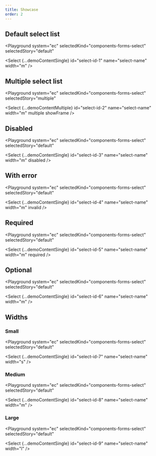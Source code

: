 ```yaml
---
title: Showcase
order: 2
---
```




## Default select list

<Playground
  system="ec"
  selectedKind="components-forms-select"
  selectedStory="default"
>
  <Select
    {...demoContentSingle}
    id="select-id-1"
    name="select-name"
    width="m"
  />
</Playground>

## Multiple select list

<Playground
  system="ec"
  selectedKind="components-forms-select"
  selectedStory="multiple"
>
  <Select
    {...demoContentMultiple}
    id="select-id-2"
    name="select-name"
    width="m"
    multiple
    showFrame
  />
</Playground>

## Disabled

<Playground
  system="ec"
  selectedKind="components-forms-select"
  selectedStory="default"
>
  <Select
    {...demoContentSingle}
    id="select-id-3"
    name="select-name"
    width="m"
    disabled
  />
</Playground>

## With error

<Playground
  system="ec"
  selectedKind="components-forms-select"
  selectedStory="default"
>
  <Select
    {...demoContentSingle}
    id="select-id-4"
    name="select-name"
    width="m"
    invalid
  />
</Playground>

## Required

<Playground
  system="ec"
  selectedKind="components-forms-select"
  selectedStory="default"
>
  <Select
    {...demoContentSingle}
    id="select-id-5"
    name="select-name"
    width="m"
    required
  />
</Playground>

## Optional

<Playground
  system="ec"
  selectedKind="components-forms-select"
  selectedStory="default"
>
  <Select
    {...demoContentSingle}
    id="select-id-6"
    name="select-name"
    width="m"
  />
</Playground>

## Widths

### Small

<Playground
  system="ec"
  selectedKind="components-forms-select"
  selectedStory="default"
>
  <Select
    {...demoContentSingle}
    id="select-id-7"
    name="select-name"
    width="s"
  />
</Playground>

### Medium

<Playground
  system="ec"
  selectedKind="components-forms-select"
  selectedStory="default"
>
  <Select
    {...demoContentSingle}
    id="select-id-8"
    name="select-name"
    width="m"
  />
</Playground>

### Large

<Playground
  system="ec"
  selectedKind="components-forms-select"
  selectedStory="default"
>
  <Select
    {...demoContentSingle}
    id="select-id-9"
    name="select-name"
    width="l"
  />
</Playground>
